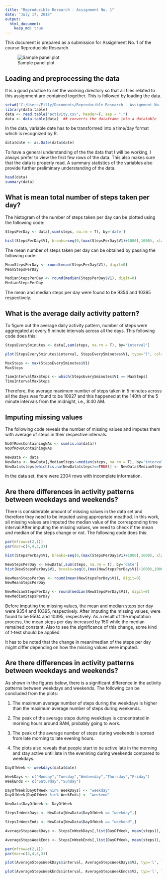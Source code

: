 ```yaml
---
title: "Reproducible Research - Assignment No. 1"
date: "July 17, 2015"
output: 
  html_document:
    keep_md: true
---
```


This document is prepared as a submission for Assignment No. 1 of the course Reproducible Research.  

![Sample panel plot](instructions_fig/sample_panelplot.png) 

## Loading and preprocessing the data

It is a good practice to set the working directory so that all files related to this assignment are contained together. This is followed by loading the data. 

```r
setwd("C:/Users/Filly/Documents/Reproducible Research - Assignment No. 1") 
library(data.table)
data <- read.table("activity.csv", header=T, sep = ",")
data <- data.table(data)  ## converts the dataframe into a datatable
```

In the data, variable date has to be transformed into a time/day format which is recognized by R.

```r
data$date <- as.Date(data$date)
```

To have a general understanding of the the data that I will be working, I always prefer to view the first few rows of the data. This also makes sure that the data is properly read. A summary statistics of the variables also provide further preliminary understanding of the data.

```r
head(data)
summary(data)
```

## What is mean total number of steps taken per day?

The histogram of the number of steps taken per day can be plotted using the following code:

```r
StepsPerDay <- data[,sum(steps, na.rm = T), by='date']

hist(StepsPerDay$V1, breaks=seq(0,(max(StepsPerDay$V1)+1000),1000), xlab="No. of Steps per day", main = "Histogram of number of steps per day", col=8)
```

The mean number of steps taken per day can be obtained by passing the following code:

```r
MeanStepsPerDay <- round(mean(StepsPerDay$V1), digit=0)
MeanStepsPerDay

MedianStepsPerDay <- round(median(StepsPerDay$V1), digit=0)
MedianStepsPerDay
```

The mean and median steps per day were found to be 9354 and 10395 respectively.

## What is the average daily activity pattern?

To figure out the average daily activity pattern, number of steps were aggregated at every 5 minute intervals across all the days. This following code does this:

```r
StepsEvery5minutes <- data[,sum(steps, na.rm = T), by='interval'] 

plot(StepsEvery5minutes$interval, StepsEvery5minutes$V1, type="l", col=2, xlab="Time of day (every 5 mintes)", ylab="No. Of steps", main="No. of steps across time of the day")

MaxSteps <- max(StepsEvery5minutes$V1)
MaxSteps

TimeIntervalMaxSteps <- which(StepsEvery5minutes$V1 == MaxSteps)
TimeIntervalMaxSteps
```

Therefore, the average maximum number of steps taken in 5 minutes across all the days was found to be 10927 and this happened at the 140th of the 5 minute intervals from the midnight, i.e., 8:40 AM.

## Imputing missing values

The following code reveals the number of missing values and imputes them with average of steps in their respective intervals.

```r
NoOfRowsContainingNAs <- sum(is.na(data))
NoOfRowsContainingNAs

NewData <- data
NewData <- NewData[,MedianSteps:=median(steps, na.rm = T), by='interval']
NewData$steps[which(is.na(NewData$steps)==TRUE)] <- NewData$MedianSteps[which(is.na(NewData$steps)==TRUE)]
```

In the data set, there were 2304 rows with incomplete information. 

## Are there differences in activity patterns between weekdays and weekends?

There is considerable amount of missing values in the data set and therefore they need to be imputed using appropriate meathod. In this work, all missing values are imputed the median value of the corresponding time interval.After imputing the missing values, we need to check if the mean and median of the steps change or not. The following code does this:

```r
par(mfrow=c(2,1))
par(mar=c(4,4,3,3))

hist(StepsPerDay$V1, breaks=seq(0,(max(StepsPerDay$V1)+1000),1000), xlab="No. of Steps per day", main = "Histogram of number of steps per day\n(Before imputing missing values)", col=8)

NewStepsPerDay <- NewData[,sum(steps, na.rm = T), by='date'] 
hist(NewStepsPerDay$V1, breaks=seq(0,(max(NewStepsPerDay$V1)+1000),1000), xlab="No. of Steps per day", main = paste("Histogram of number of steps per day\n(After imputing missing values)"), col=8)

NewMeanStepsPerDay <- round(mean(NewStepsPerDay$V1), digit=0)
NewMeanStepsPerDay

NewMedianStepsPerDay <- round(median(NewStepsPerDay$V1), digit=0)
NewMedianStepsPerDay
```

Before imputing the missing values, the mean and median steps per day were 9354 and 10395, respectively. After imputing the missing values, were found to be 9504 and 10395, respectively. As a result of the imputation process, the mean steps per day increased by 150 while the median remained constant. Also to see the significance of this change, some kind of t-test should be applied. 

It has to be noted that the change in mean/median of the steps per day might differ depending on how the missing values were imputed. 

## Are there differences in activity patterns between weekdays and weekends?

As shown in the figures below, there is a significant difference in the activity patterns between weekdays and weekends. The following can be concluded from the plots:

1. The maximum average number of steps during the weekdays is higher than the maximum average number of steps during weekends. 

2. The peak of the average steps during weekdays is concentrated in morning hours around 8AM, probably going to work. 

3. The peak of the average number of steps during weekends is spread from late morning to late evening hours. 

4. The plots also reveals that people start to be active late in the morning and stay active until late in the evenining during weekends compared to weekdays.

```r
DayOfWeek <- weekdays(data$date)

WeekDays <- c("Monday","Tuesday","Wednesday","Thursday","Friday")
WeekEnds <- c("Saturday","Sunday")

DayOfWeek[DayOfWeek %in% WeekDays] <- "weekday"
DayOfWeek[DayOfWeek %in% WeekEnds] <- "weekend"

NewData$DayOfWeek <- DayOfWeek

StepsInWeekDays <- NewData[NewData$DayOfWeek == "weekday",]

StepsInWeekEnds <- NewData[NewData$DayOfWeek == "weekend",]

AverageStepsWeekDays <- StepsInWeekDays[,list(DayOfWeek, mean(steps)), by='interval']

AverageStepsWeekEnds <- StepsInWeekEnds[,list(DayOfWeek, mean(steps)), by='interval']

par(mfrow=c(2,1))
par(mar=c(4,4,3,3))

plot(AverageStepsWeekDays$interval, AverageStepsWeekDays$V2, typ='l', lwd=2, col=2, xlab="Time of day (in minutes)", ylab = "Steps", main = "Average steps in weekdays during the day", ylim=c(0,200))

plot(AverageStepsWeekEnds$interval, AverageStepsWeekEnds$V2, typ='l', lwd=2, col=2, xlab="Time of day (in minutes)", ylab = "Steps", main = "Average steps in weekends during the day", ylim=c(0,200))
```

